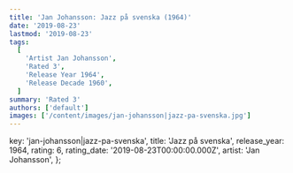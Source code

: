 ```yaml
---
title: 'Jan Johansson: Jazz på svenska (1964)'
date: '2019-08-23'
lastmod: '2019-08-23'
tags:
  [
    'Artist Jan Johansson',
    'Rated 3',
    'Release Year 1964',
    'Release Decade 1960',
  ]
summary: 'Rated 3'
authors: ['default']
images: ['/content/images/jan-johansson|jazz-pa-svenska.jpg']
---
```


  key: 'jan-johansson|jazz-pa-svenska',
  title: 'Jazz på svenska',
  release_year: 1964,
  rating: 6,
  rating_date: '2019-08-23T00:00:00.000Z',
  artist: 'Jan Johansson',
};

<MusicRating data={data} />
